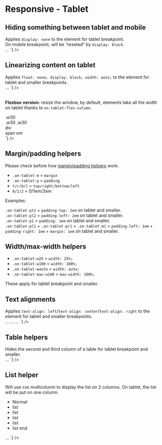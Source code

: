 
<Meta title="CSS / Front-End helpers / Responsive / 2. Tablet" />

# Responsive - Tablet

## Hiding something between tablet and mobile

<div class="flex flex-justify-space-between mb2 on-mobile-flex-column">
  <div class="w49 flex-align-self-center">
	Applies <code>display: none</code> to the element for tablet breakpoint. <br />
	On mobile breakpoint, will be “reseted” by <code>display: block</code>.
  </div>
  <div class="w49">
<Source
  language='html'
  dark
  format
  code={`
<span className="no-tablet">…</span>
`}
/>

  </div>
</div>

## Linearizing content on tablet

<div class="flex flex-justify-space-between mb2 on-mobile-flex-column">
  <div class="w49 flex-align-self-center">
	Applies <code>float: none; display: block; width: auto;</code> to the element for tablet and smaller breakpoints.
  </div>
  <div class="w49">
<Source
  language='html'
  dark
  format
  code={`
<span className="auto-tablet">…</span>
`}
/>
  </div>
</div>

<br />

<strong>Flexbox version:</strong> resize the window, by default, elements take all the width on tablet thanks to <code>on-tablet-flex-column</code>.

<div class="flex flex-justify-space-between mb2 on-mobile-flex-column">
  <div class="w49 flex-align-self-center">
    <div class="flex flex-justify-space-between on-tablet-flex-column bordered color-global-light">
      <div class="bg-primary p1 w30">.w30</div>
      <span class="bg-primary p1 w30">.w30</span>
      <em class="bg-primary p1 w30">.w30</em>
    </div>
  </div>
  <div class="w49 flex-align-self-center">
<Source
  language='html'
  dark
  format
  code={`
<div className="flex flex-justify-space-between on-tablet-flex-column">
  <div className="w30">div</div>
  <span className="w30">span</span>
  <em className="w30">em</em>
</div>
`}
/>
  </div>
</div>

## Margin/padding helpers

Please check before how <a href="?path=/docs/front-end-helpers-margin-padding--page">margin/padding helpers</a> work.

- <code>.on-tablet-m</code> = <code>margin</code>
- <code>.on-tablet-p</code> = <code>padding</code>
- <code>t/r/b/l</code> = <code>top/right/bottom/left</code>
- <code>0/1/2</code> = 0/1em/2em

Examples:

<div class="flex flex-justify-space-between mb1 on-mobile-flex-column">
  <div class="w49 on-mobile-mb1 bordered">
    <div class="on-tablet-pt2 bg-primary ">
      <code>.on-tablet-pt2</code> = <code>padding-top: 2em</code> <span class="color-white">on tablet and smaller</span>.
    </div>
  </div>
  <div class="w49 on-mobile-mb1 bordered">
    <div class="on-tablet-pl2 bg-primary">
      <code>.on-tablet-pl2</code> = <code>padding-left: 2em</code> <span class="color-white">on tablet and smaller</span>.
    </div>
  </div>
</div>
<div class="flex flex-justify-space-between mb2 on-mobile-flex-column">
  <div class="w49 on-mobile-mb1 bordered">
    <div class="on-tablet-p1 bg-primary">
      <code>.on-tablet-p1</code> = <code>padding: 1em</code> <span class="color-white">on tablet and smaller</span>.
    </div>
  </div>
  <div class="w49 on-mobile-mb1 bordered">
    <div class="on-tablet-pl1 on-tablet-pr1 on-tablet-m1 bg-primary">
      <code>.on-tablet-pl1</code> + <code>.on-tablet-pr1</code> + <code>.on-tablet-m1</code>  = <code>padding-left: 1em</code> + <code>padding-right: 1em</code> + <code>margin: 1em</code> <span class="color-white">on tablet and smaller</span>.
    </div>
  </div>
</div>

## Width/max-width helpers

<div><ul class="list-2columns on-tablet-list-1column">
  <li><code>.on-tablet-w25</code> = <code>width: 25%;</code></li>
  <li><code>.on-tablet-w100</code> = <code>width: 100%;</code></li>
  <li><code>.on-tablet-wauto</code> = <code>width: auto;</code></li>
  <li><code>.on-tablet-max-w100</code> = <code>max-width: 100%;</code></li>
</ul></div>

These apply for tablet breakpoint and smaller.

## Text alignments

<div class="flex flex-justify-space-between mb2 on-mobile-flex-column">
  <div class="w49 flex-align-self-center">
	Applies <code>text-align: left</code>/<code>text-align: center</code>/<code>text-align: right</code> to the element for tablet and smaller breakpoints.
  </div>
  <div class="w49">
<Source
  language='html'
  dark
  format
  code={`
<span className="on-tablet-text-left">…</span>
<span className="on-tablet-text-center">…</span>
<span className="on-tablet-text-right">…</span>
`}
/>
  </div>
</div>


## Table helpers

<div class="flex flex-justify-space-between mb2 on-mobile-flex-column">
  <div class="w49 flex-align-self-center">
	Hides the second and third column of a table for tablet breakpoint and smaller.
  </div>
  <div class="w49">
<Source
  language='html'
  dark
  format
  code={`
<table className="on-tablet-hide-td2 on-tablet-hide-td3">…
`}
/>

  </div>
</div>

## List helper

<div class="flex flex-justify-space-between mb2 on-mobile-flex-column">
  <div class="w49 flex-align-self-center">
    Will use css multicolumn to display the list on 2 columns. On tablet, the list will be put on one column.
	<ul class="list-2columns on-tablet-list-1column">
		<li>Normal</li>
		<li>list</li>
		<li>list</li>
		<li>list</li>
		<li>list</li>
		<li>list end</li>
	</ul>
  </div>
  <div class="w49">
<Source
  language='html'
  dark
  format
  code={`
<ul className="list-2columns on-tablet-list-1column">
…
</ul>
`}
/>
  </div>
</div>
